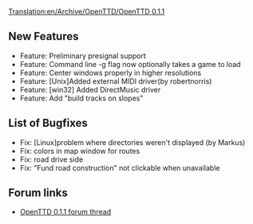 [[Translation:en/Archive/OpenTTD/OpenTTD 0.1.1]]
{{fr/Traduction|en/Archive/OpenTTD/OpenTTD 0.1.1|0}}


{{en/Archive/OpenTTD/NaviPrevNext|prev=en/Archive/OpenTTD/OpenTTD 0.1|next=en/Archive/OpenTTD/OpenTTD 0.1.2|date=14 March 2004}}

==New Features==
*Feature: Preliminary presignal support
*Feature: Command line -g flag now optionally takes a game to load
*Feature: Center windows properly in higher resolutions
*Feature: [Unix]Added external MIDI driver(by robertnorris)
*Feature: [win32] Added DirectMusic driver
*Feature: Add "build tracks on slopes"

==List of Bugfixes==
*Fix: [Linux]problem where directories weren't displayed (by Markus)
*Fix: colors in map window for routes
*Fix: road drive side
*Fix: "Fund road construction" not clickable when unavailable

==Forum links==
*[http://www.tt-forums.net/viewtopic.php?f=29&t=6707 OpenTTD 0.1.1 forum thread]